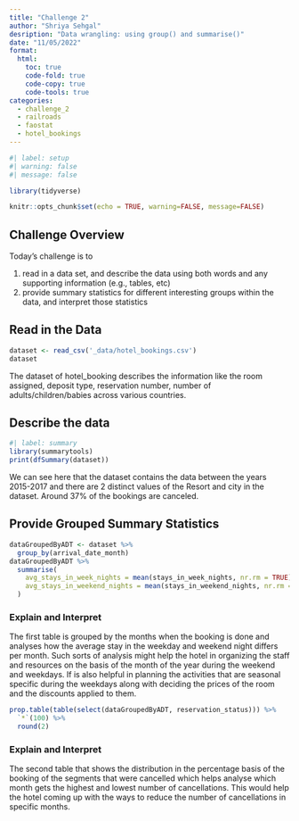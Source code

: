 ```yaml
---
title: "Challenge 2"
author: "Shriya Sehgal"
desription: "Data wrangling: using group() and summarise()"
date: "11/05/2022"
format:
  html:
    toc: true
    code-fold: true
    code-copy: true
    code-tools: true
categories:
  - challenge_2
  - railroads
  - faostat
  - hotel_bookings
---
```


```r
#| label: setup
#| warning: false
#| message: false

library(tidyverse)

knitr::opts_chunk$set(echo = TRUE, warning=FALSE, message=FALSE)
```

## Challenge Overview

Today's challenge is to

1)  read in a data set, and describe the data using both words and any supporting information (e.g., tables, etc)
2)  provide summary statistics for different interesting groups within the data, and interpret those statistics

## Read in the Data



```r
dataset <- read_csv('_data/hotel_bookings.csv')
dataset

```



The dataset of hotel_booking describes the information like the room assigned, deposit type, reservation number, number of adults/children/babies across various countries.


## Describe the data



```r
#| label: summary
library(summarytools)
print(dfSummary(dataset))
```

We can see here that the dataset contains the data between the years 2015-2017 and there are 2 distinct values of the Resort and city in the dataset. Around 37% of the bookings are canceled. 

## Provide Grouped Summary Statistics

```r
dataGroupedByADT <- dataset %>%
  group_by(arrival_date_month)
dataGroupedByADT %>%
  summarise(
    avg_stays_in_week_nights = mean(stays_in_week_nights, nr.rm = TRUE),
    avg_stays_in_weekend_nights = mean(stays_in_weekend_nights, nr.rm = TRUE)
  )
```

### Explain and Interpret

The first table is grouped by the months when the booking is done and analyses how the average stay in the weekday and weekend night differs per month. Such sorts of analysis might help the hotel in organizing the staff and resources on the basis of the month of the year during the weekend and weekdays. If is also helpful in planning the activities that are seasonal specific during the weekdays along with deciding the prices of the room and the discounts applied to them.

```r
prop.table(table(select(dataGroupedByADT, reservation_status))) %>% 
  `*`(100) %>% 
  round(2)
```

### Explain and Interpret
The second table that shows the distribution in the percentage basis of the booking of the segments that were cancelled which helps analyse which month gets the highest and lowest number of cancellations. This would help the hotel coming up with the ways to reduce the number of cancellations in specific months.

